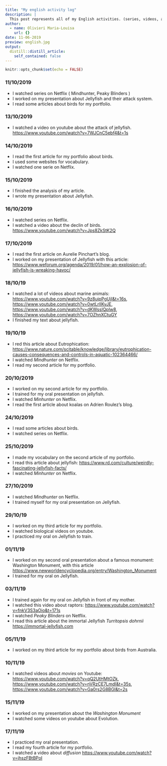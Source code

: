 ```yaml
---
title: "My english activity log"
description: |
  This post represents all of my English activities. (series, videos, articles, homework, ...)
author:
  - name: Olivieri Maria-Louisa
    url: {}
date: 11-06-2019
preview: english.jpg
output:
  distill::distill_article:
    self_contained: false
---
```


```r
knitr::opts_chunk$set(echo = FALSE)
```

### **11/10/2019**  

* I watched series on Netflix ( Mindhunter, Peaky Blinders )
* I worked on my presentation about Jellyfish and their attack system. 
* I read some articles about birds for my portfolio.

### **13/10/2019**

* I watched a video on youtube about the attack of jellyfish.
<https://www.youtube.com/watch?v=7WJCnC5ebf4&t=1s>

### **14/10/2019**

* I read the first article for my portfolio about birds.
* I used some websites for vocabulary.
* I watched one serie on Netflix.

### **15/10/2019**

* I finished the analysis of my article.
* I wrote my presentation about Jellyfish.

### **16/10/2019**

* I watched series on Netflix.
* I watched a video about the declin of birds.
<https://www.youtube.com/watch?v=Jps8ZkStK2Q>

### **17/10/2019**

* I read the first article on Aurelie Pinchart's blog.
* I worked on my presentation of Jellyfish with this article: <https://www.weforum.org/agenda/2019/01/how-an-explosion-of-jellyfish-is-wreaking-havoc/>

### **18/10/19**

* I watched a lot of videos about marine animals:
<https://www.youtube.com/watch?v=9z8ujpPgUjI&t=16s>, <https://www.youtube.com/watch?v=0wtLrlIKvJE>, <https://www.youtube.com/watch?v=dKWssIQplw8>, <https://www.youtube.com/watch?v=7OZhnXCtuGY> 
* I finished my text about jellyfish.

### **19/10/19**

* I red this article about Eutrophication: <https://www.nature.com/scitable/knowledge/library/eutrophication-causes-consequences-and-controls-in-aquatic-102364466/>
* I watched *Mindhunter* on Netflix.
* I read my second article for my portfolio.

### **20/10/2019**

* I worked on my second article for my portfolio.
* I trained for my oral presentation on jellyfish.
* I watched *Minhunter* on Netflix. 
* I read the first article about koalas on Adrien Roulez's blog. 

### **24/10/2019**

* I read some articles about birds.
* I watched series on Netflix.

### **25/10/2019**

* I made my vocabulary on the second article of my portfolio.
* I read this article about jellyfish: <https://www.rd.com/culture/weirdly-fascinating-jellyfish-facts/> 
* I watched *Minhunter* on Netflix.

### **27/10/2019**

* I watched *Mindhunter* on Netflix.
* I trained myself for my oral presentation on Jellyfish.

### **29/10/19**

* I worked on my third article for my portfolio.
* I watched biological videos on youtube.
* I practiced my oral on Jellyfish to train.

### **01/11/19**

* I worked on my second oral presentation about a famous monument: Washington Monument, with this article <https://www.newworldencyclopedia.org/entry/Washington_Monument>
* I trained for my oral on Jellyfish.

### **03/11/19**

* I trained again for my oral on Jellyfish in front of my mother.
* I watched this video about raptors: <https://www.youtube.com/watch?v=fnkV3S3aOio&t=171s>
* I watched *Peaky Blinders* on Netflix.
* I read this article about the immortal Jellyfish *Turritopsis dohrnii* <https://immortal-jellyfish.com>

### **05/11/19**

* I worked on my third article for my portfolio about birds from Australia.

### **10/11/19**

* I watched videos about *movies* on Youtube: <https://www.youtube.com/watch?v=qQ2UtHMtOZk>, <https://www.youtube.com/watch?v=nVRzCE7LmdI&t=35s>, <https://www.youtube.com/watch?v=Ga0rs2G8BGI&t=2s>

### **15/11/19**

* I worked on my presentation about the *Washington Monument*
* I watched some videos on youtube about Evolution.

### **17/11/19**

* I practiced my oral presentation.
* I read my fourth article for my portfolio.
* I watched a video about *diffusion* <https://www.youtube.com/watch?v=jhszFBtBPoI>

